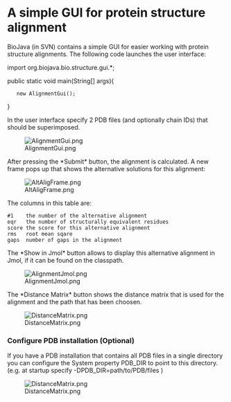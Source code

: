 =A simple GUI for protein structure alignment=

BioJava (in SVN) contains a simple GUI for easier working with protein structure alignments.
The following code launches the user interface:

<java>
import org.biojava.bio.structure.gui.*;

public static void main(String[] args){
	new AlignmentGui();	
}
</java>

In the user interface specify 2 PDB files (and optionally chain IDs) that should be superimposed.

[[Image:AlignmentGui.png]]

After pressing the *Submit* button, the alignment is calculated. A new frame pops up that shows the alternative solutions for this alignment:

[[Image:AltAligFrame.png]]

The columns in this table are:
<pre>
#1    the number of the alternative alignment
eqr   the number of structurally equivalent residues
score the score for this alternative alignment
rms   root mean sqare
gaps  number of gaps in the alignment
</pre>

The *Show in Jmol* button allows to display this alternative alignment in Jmol, if it can be found on the classpath.

[[Image:AlignmentJmol.png]]

The *Distance Matrix* button shows the distance matrix that is used for the alignment and the path that has been choosen.

[[Image:DistanceMatrix.png]]


===Configure PDB installation (Optional)===
If you have a PDB installation that contains all PDB files in a single directory you can configure the System property PDB_DIR to point to this directory. (e.g. at startup specify -DPDB_DIR=path/to/PDB/files )

[[Image:DistanceMatrix.png]]